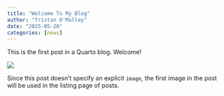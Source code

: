 ```yaml
---
title: "Welcome To My Blog"
author: "Tristan O'Malley"
date: "2025-05-20"
categories: [news]
---
```


This is the first post in a Quarto blog. Welcome!

![](thumbnail.jpg)

Since this post doesn't specify an explicit `image`, the first image in the post will be used in the listing page of posts.
